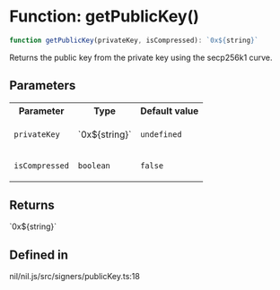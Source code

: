 # Function: getPublicKey()

```ts
function getPublicKey(privateKey, isCompressed): `0x${string}`
```

Returns the public key from the private key using the secp256k1 curve.

## Parameters

<table>
<tr>
<th>Parameter</th>
<th>Type</th>
<th>Default value</th>
</tr>
<tr>
<td>

`privateKey`

</td>
<td>

\`0x$\{string\}\`

</td>
<td>

`undefined`

</td>
</tr>
<tr>
<td>

`isCompressed`

</td>
<td>

`boolean`

</td>
<td>

`false`

</td>
</tr>
</table>

## Returns

\`0x$\{string\}\`

## Defined in

nil/nil.js/src/signers/publicKey.ts:18
